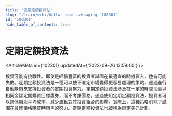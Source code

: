 ```yaml
---
title: "定期定額投資法"
slug: "/learn/wiki/dollar-cost-averaging--102301"
id: "102301"
hide_table_of_contents: true
---
```



# 定期定額投資法

<ArticleMeta id={102301} updatedAt={'2023-09-26 13:59:00'} />
<div className='border-solid border-b border-t-0 my-4 border-[var(--ifm-color-gray-300)]' />

投資可能有挑戰性。即使是經驗豐富的投資者試圖在最適宜的時機買入，也有可能失敗。定期定額投資法是一種可以使不確定市場變得更容易處理的策略，通過進行自動購買來支持投資者的定期投資努力。定期定額投資法涉及在一定的時間段裏以相同金額定期購買目標證券，而不考慮價格。通過使用定期定額投資法，投資者可以降低每股平均成本，減少波動對其投資組合的影響。實際上，這種策略消除了試圖在最佳價格購買時所需的努力。定期定額投資法也被稱為恆定美元計劃。
